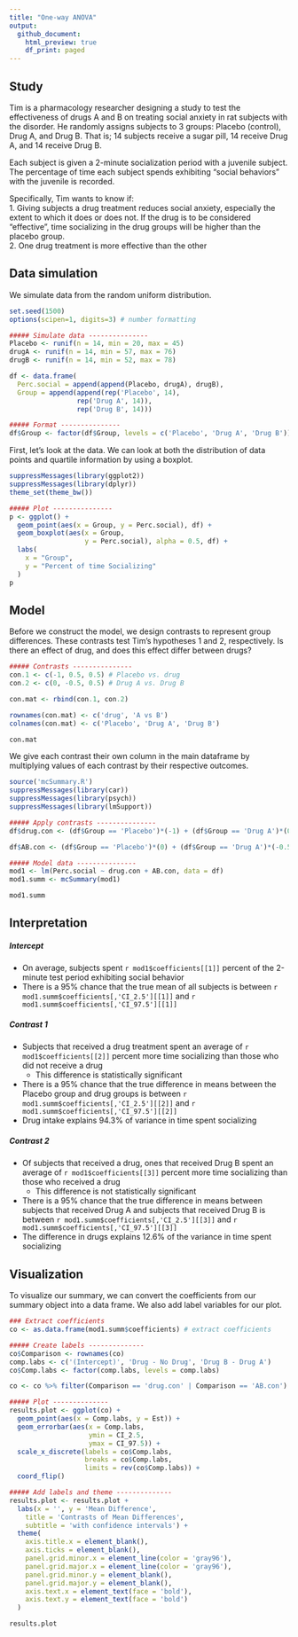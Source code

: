 ```yaml
---
title: "One-way ANOVA"
output:
  github_document:
    html_preview: true
    df_print: paged
---
```


## Study
Tim is a pharmacology researcher designing a study to test the effectiveness of drugs A and B on treating social anxiety in rat subjects with the disorder. He randomly assigns subjects to 3 groups: Placebo (control), Drug A, and Drug B. That is; 14 subjects receive a sugar pill, 14 receive Drug A, and 14 receive Drug B.

Each subject is given a 2-minute socialization period with a juvenile subject. The percentage of time each subject spends exhibiting "social behaviors" with the juvenile is recorded. 

Specifically, Tim wants to know if:
<BR>1. Giving subjects a drug treatment reduces social anxiety, especially the extent to which it does or does not. If the drug is to be considered "effective", time socializing in the drug groups will be higher than the placebo group.
<BR>2. One drug treatment is more effective than the other

## Data simulation

We simulate data from the random uniform distribution.

```r
set.seed(1500)
options(scipen=1, digits=3) # number formatting

##### Simulate data ---------------
Placebo <- runif(n = 14, min = 20, max = 45)
drugA <- runif(n = 14, min = 57, max = 76)
drugB <- runif(n = 14, min = 52, max = 78)

df <- data.frame(
  Perc.social = append(append(Placebo, drugA), drugB),
  Group = append(append(rep('Placebo', 14), 
                 rep('Drug A', 14)),
                 rep('Drug B', 14)))

##### Format ---------------
df$Group <- factor(df$Group, levels = c('Placebo', 'Drug A', 'Drug B')) # reorder
```

First, let's look at the data. We can look at both the distribution of data points and quartile information by using a boxplot. 

```r
suppressMessages(library(ggplot2))
suppressMessages(library(dplyr))
theme_set(theme_bw())

##### Plot ---------------
p <- ggplot() +
  geom_point(aes(x = Group, y = Perc.social), df) +
  geom_boxplot(aes(x = Group,
                   y = Perc.social), alpha = 0.5, df) +
  labs(
    x = "Group",
    y = "Percent of time Socializing"
  )
p
```

## Model 

Before we construct the model, we design contrasts to represent group differences. These contrasts test Tim's hypotheses 1 and 2, respectively. Is there an effect of drug, and does this effect differ between drugs?

```r
##### Contrasts ---------------
con.1 <- c(-1, 0.5, 0.5) # Placebo vs. drug
con.2 <- c(0, -0.5, 0.5) # Drug A vs. Drug B

con.mat <- rbind(con.1, con.2)

rownames(con.mat) <- c('drug', 'A vs B')
colnames(con.mat) <- c('Placebo', 'Drug A', 'Drug B')

con.mat

```

We give each contrast their own column in the main dataframe by multiplying values of each contrast by their respective outcomes.

```r
source('mcSummary.R')
suppressMessages(library(car))
suppressMessages(library(psych))
suppressMessages(library(lmSupport))

##### Apply contrasts ---------------
df$drug.con <- (df$Group == 'Placebo')*(-1) + (df$Group == 'Drug A')*(0.5) + (df$Group == 'Drug B')*(0.5)

df$AB.con <- (df$Group == 'Placebo')*(0) + (df$Group == 'Drug A')*(-0.5) + (df$Group == 'Drug B')*(0.5)

##### Model data ---------------
mod1 <- lm(Perc.social ~ drug.con + AB.con, data = df)
mod1.summ <- mcSummary(mod1)

mod1.summ
```


## Interpretation

##### Intercept
* On average, subjects spent `r mod1$coefficients[[1]]` percent of the 2-minute test period exhibiting social behavior
* There is a 95% chance that the true mean of all subjects is between `r mod1.summ$coefficients[,'CI_2.5'][[1]]` and `r mod1.summ$coefficients[,'CI_97.5'][[1]]`

##### Contrast 1
* Subjects that received a drug treatment spent an average of `r mod1$coefficients[[2]]` percent more time socializing than those who did not receive a drug
  * This difference is statistically significant
* There is a 95% chance that the true difference in means between the Placebo group and drug groups is between `r mod1.summ$coefficients[,'CI_2.5'][[2]]` and `r mod1.summ$coefficients[,'CI_97.5'][[2]]`
* Drug intake explains 94.3% of variance in time spent socializing

##### Contrast 2
* Of subjects that received a drug, ones that received Drug B spent an average of `r mod1$coefficients[[3]]` percent more time socializing than those who received a drug 
  * This difference is not statistically significant
* There is a 95% chance that the true difference in means between subjects that received Drug A and subjects that received Drug B is between `r mod1.summ$coefficients[,'CI_2.5'][[3]]` and `r mod1.summ$coefficients[,'CI_97.5'][[3]]`
* The difference in drugs explains 12.6% of the variance in time spent socializing

## Visualization

To visualize our summary, we can convert the coefficients from our summary object into a data frame. We also add label variables for our plot. 

```r
### Extract coefficients
co <- as.data.frame(mod1.summ$coefficients) # extract coefficients

##### Create labels --------------
co$Comparison <- rownames(co)
comp.labs <- c('(Intercept)', 'Drug - No Drug', 'Drug B - Drug A')
co$Comp.labs <- factor(comp.labs, levels = comp.labs)

co <- co %>% filter(Comparison == 'drug.con' | Comparison == 'AB.con')

```

```r
##### Plot --------------
results.plot <- ggplot(co) +
  geom_point(aes(x = Comp.labs, y = Est)) +
  geom_errorbar(aes(x = Comp.labs,
                    ymin = CI_2.5,
                    ymax = CI_97.5)) +
  scale_x_discrete(labels = co$Comp.labs,
                   breaks = co$Comp.labs,
                   limits = rev(co$Comp.labs)) +
  coord_flip()

##### Add labels and theme --------------
results.plot <- results.plot + 
  labs(x = '', y = 'Mean Difference',
    title = 'Contrasts of Mean Differences',
    subtitle = 'with confidence intervals') +
  theme(
    axis.title.x = element_blank(),
    axis.ticks = element_blank(),
    panel.grid.minor.x = element_line(color = 'gray96'),
    panel.grid.major.x = element_line(color = 'gray96'),
    panel.grid.minor.y = element_blank(),
    panel.grid.major.y = element_blank(),
    axis.text.x = element_text(face = 'bold'),
    axis.text.y = element_text(face = 'bold')
  )

results.plot
```
